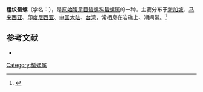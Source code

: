 {{Speciesbox
| name = 粗纹蜑螺
| image = Nerita undata 01.JPG
| image_width = 300px
| genus = Nerita
| species = undata
| authority = Linnaeus, 1758
}}
'''粗纹蜑螺'''（学名：''{{lang|la|Nerita undata}}''），是[[原始腹足目|原始腹足目]][[蜑螺科|蜑螺科]][[蜑螺属|蜑螺属]]的一种。主要分布于[[新加坡|新加坡]]、[[马来西亚|马来西亚]]、[[印度尼西亚|印度尼西亚]]、[[中国大陆|中国大陆]]、[[台湾|台湾]]，常栖息在岩礁上、潮间带。<ref>{{cite web|url=http://shell.sinica.edu.tw/chinese/shellbase_detail.php?science_no=208|title=国际贝库：粗纹蜑螺|publisher=台湾贝类资料库|accessdate=2009-08-11|archive-date=2016-03-04|archive-url=https://web.archive.org/web/20160304105509/http://shell.sinica.edu.tw/chinese/shellbase_detail.php?science_no=208|dead-url=no}}</ref>

== 参考文献 ==
{{reflist|2}}
* {{TaiBNET| zh=粗紋蜑螺 | id=314350 | binomial=Nerita undata | authority=Linnaeus, 1758 | var= | accessdate=2013-01-24}}
{{Taxonbar|from=Q3658490}}

[[Category:蜑螺属|Category:蜑螺属]]